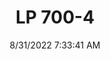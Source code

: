 ---
width: 3813
height: 5719
title: LP 700-4
description: Matte Black Lamborghini Aventador LP 700-4 in Dripping Springs, TX.
date: 8/31/2022 7:33:41 AM
cameraMake: Sony
cameraModel: ILCE-7M3
lens: 50mm F1.4 DG HSM | Art 018
settingsfStop: f/1.4
settingsISO: ISO 100
settingsShutter: 1/160
settingsFocalLength: 50 mm
---